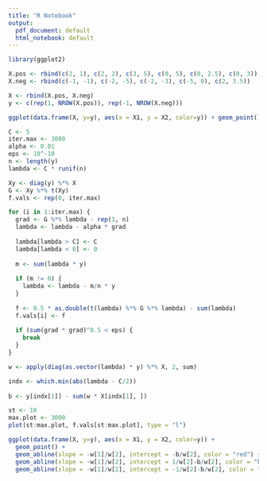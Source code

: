 ```yaml
---
title: "R Notebook"
output:
  pdf_document: default
  html_notebook: default
---
```


```r

library(ggplot2)

X.pos <- rbind(c(2, 1), c(2, 2), c(3, 5), c(0, 5), c(0, 2.5), c(0, 3))
X.neg <- rbind(c(-1, -1), c(-2, -5), c(-2, -3), c(-5, 0), c(2, 3.5))

X <- rbind(X.pos, X.neg)
y <- c(rep(1, NROW(X.pos)), rep(-1, NROW(X.neg)))

```

```r

ggplot(data.frame(X, y=y), aes(x = X1, y = X2, color=y)) + geom_point()

```

```r

C <- 5
iter.max <- 3000
alpha <- 0.01
eps <- 10^-10
n <- length(y)
lambda <- C * runif(n)

Xy <- diag(y) %*% X
G <- Xy %*% t(Xy)
f.vals <- rep(0, iter.max)

for (i in 1:iter.max) {
  grad <- G %*% lambda - rep(1, n)
  lambda <- lambda - alpha * grad
  
  lambda[lambda > C] <- C
  lambda[lambda < 0] <- 0
  
  m <- sum(lambda * y)
  
  if (m != 0) {
    lambda <- lambda - m/n * y
  }
  
  f <- 0.5 * as.double(t(lambda) %*% G %*% lambda) - sum(lambda)
  f.vals[i] <- f
  
  if (sum(grad * grad)^0.5 < eps) {
    break
  }
}

w <- apply(diag(as.vector(lambda) * y) %*% X, 2, sum)

indx <- which.min(abs(lambda - C/2))
  
b <- y[indx[1]] - sum(w * X[indx[1], ])

```

```r

st <- 10
max.plot <- 3000
plot(st:max.plot, f.vals[st:max.plot], type = "l")

```

```r

ggplot(data.frame(X, y=y), aes(x = X1, y = X2, color=y)) + 
  geom_point() + 
  geom_abline(slope = -w[1]/w[2], intercept = -b/w[2], color = "red") +
  geom_abline(slope = -w[1]/w[2], intercept = 1/w[2]-b/w[2], color = "blue", linetype = 2) +
  geom_abline(slope = -w[1]/w[2], intercept = -1/w[2]-b/w[2], color = "blue", linetype = 2) 

```

